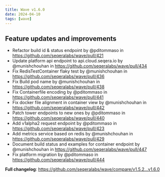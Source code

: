 ```yaml
---
title: Wave v1.6.0
date: 2024-04-10
tags: [wave]
---
```


## Feature updates and improvements

- Refactor build id & status endpoint by @pditommaso in https://github.com/seqeralabs/wave/pull/421
- Update platform api endpoint to api.cloud.seqera.io by @munishchouhan in https://github.com/seqeralabs/wave/pull/434
- Fix RedisTestContainer flaky test by @munishchouhan in https://github.com/seqeralabs/wave/pull/436
- Fix Build pod name by @munishchouhan in https://github.com/seqeralabs/wave/pull/438
- Fix Containerfile encoding by @pditommaso in https://github.com/seqeralabs/wave/pull/441
- Fix docker file alignment in container view by @munishchouhan in https://github.com/seqeralabs/wave/pull/442
- Patch tower endpoints to new ones by @pditommaso in https://github.com/seqeralabs/wave/pull/440
- Add v1alpha2 request endpoint by @pditommaso in https://github.com/seqeralabs/wave/pull/423
- Add metrics service based on redis by @munishchouhan in https://github.com/seqeralabs/wave/pull/429
- Document build status and examples for container endpoint by @munishchouhan in https://github.com/seqeralabs/wave/pull/447
- Fix platform migration by @pditommaso in https://github.com/seqeralabs/wave/pull/444

**Full changelog**: https://github.com/seqeralabs/wave/compare/v1.5.2...v1.6.0
